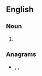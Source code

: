 ==English==

===Noun===
{{en-noun}}

# {{obsolete spelling of|ground|lang=en}}

===Anagrams===
* {{l|en|go under}}, {{l|en|guerdon}}, {{l|en|undergo}}